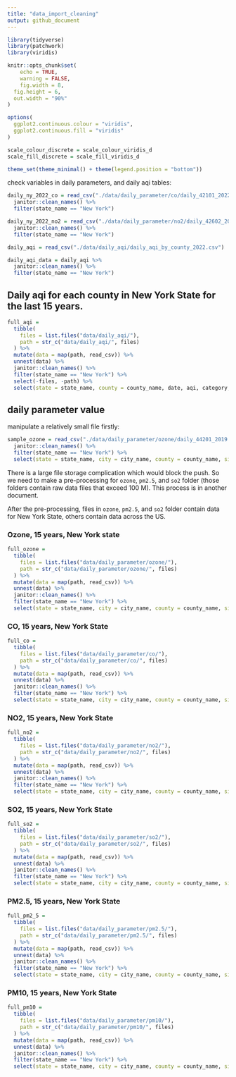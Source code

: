 ```yaml
---
title: "data_import_cleaning"
output: github_document
---
```


```r
library(tidyverse)
library(patchwork)
library(viridis)

knitr::opts_chunk$set(
	echo = TRUE,
	warning = FALSE,
	fig.width = 8, 
  fig.height = 6,
  out.width = "90%"
)

options(
  ggplot2.continuous.colour = "viridis",
  ggplot2.continuous.fill = "viridis"
)

scale_colour_discrete = scale_colour_viridis_d
scale_fill_discrete = scale_fill_viridis_d

theme_set(theme_minimal() + theme(legend.position = "bottom"))
```

check variables in daily parameters, and daily aqi tables:

```r
daily_ny_2022_co = read_csv("./data/daily_parameter/co/daily_42101_2022.csv") %>% 
  janitor::clean_names() %>% 
  filter(state_name == "New York")
```

```r
daily_ny_2022_no2 = read_csv("./data/daily_parameter/no2/daily_42602_2022.csv") %>% 
  janitor::clean_names() %>% 
  filter(state_name == "New York")
```

```r
daily_aqi = read_csv("./data/daily_aqi/daily_aqi_by_county_2022.csv")

daily_aqi_data = daily_aqi %>% 
  janitor::clean_names() %>% 
  filter(state_name == "New York")
```

## Daily aqi for each county in New York State for the last 15 years.

```r
full_aqi = 
  tibble(
    files = list.files("data/daily_aqi/"),
    path = str_c("data/daily_aqi/", files)
  ) %>% 
  mutate(data = map(path, read_csv)) %>% 
  unnest(data) %>% 
  janitor::clean_names() %>% 
  filter(state_name == "New York") %>% 
  select(-files, -path) %>% 
  select(state = state_name, county = county_name, date, aqi, category, defining_parameter, defining_site, site_num = number_of_sites_reporting)
```

## daily parameter value

manipulate a relatively small file firstly:

```r
sample_ozone = read_csv("./data/daily_parameter/ozone/daily_44201_2019.csv") %>% 
  janitor::clean_names() %>% 
  filter(state_name == "New York") %>% 
  select(state = state_name, city = city_name, county = county_name, site = local_site_name, date = date_local, parameter_name, max = x1st_max_value, mean = arithmetic_mean, units_of_measure, observation_count, latitude, longitude)
```

There is a large file storage complication which would block the push. So we need to make a pre-processing for `ozone`, `pm2.5`, and `so2` folder (those folders contain raw data files that exceed 100 M). This process is in another document.

After the pre-processing, files in `ozone`, `pm2.5`, and `so2` folder contain data for New York State, others contain data across the US.

### Ozone, 15 years, New York state

```r
full_ozone = 
  tibble(
    files = list.files("data/daily_parameter/ozone/"),
    path = str_c("data/daily_parameter/ozone/", files)
  ) %>% 
  mutate(data = map(path, read_csv)) %>% 
  unnest(data) %>% 
  janitor::clean_names() %>% 
  filter(state_name == "New York") %>% 
  select(state = state_name, city = city_name, county = county_name, site = local_site_name, date = date_local, parameter_name, max = x1st_max_value, mean = arithmetic_mean, units_of_measure, observation_count, latitude, longitude)
```

### CO, 15 years, New York State

```r
full_co = 
  tibble(
    files = list.files("data/daily_parameter/co/"),
    path = str_c("data/daily_parameter/co/", files)
  ) %>% 
  mutate(data = map(path, read_csv)) %>% 
  unnest(data) %>% 
  janitor::clean_names() %>% 
  filter(state_name == "New York") %>% 
  select(state = state_name, city = city_name, county = county_name, site = local_site_name, date = date_local, parameter_name, max = x1st_max_value, mean = arithmetic_mean, units_of_measure, observation_count, latitude, longitude)
```

### NO2, 15 years, New York State

```r
full_no2 = 
  tibble(
    files = list.files("data/daily_parameter/no2/"),
    path = str_c("data/daily_parameter/no2/", files)
  ) %>% 
  mutate(data = map(path, read_csv)) %>% 
  unnest(data) %>% 
  janitor::clean_names() %>% 
  filter(state_name == "New York") %>% 
  select(state = state_name, city = city_name, county = county_name, site = local_site_name, date = date_local, parameter_name, max = x1st_max_value, mean = arithmetic_mean, units_of_measure, observation_count, latitude, longitude)
```

### SO2, 15 years, New York State

```r
full_so2 = 
  tibble(
    files = list.files("data/daily_parameter/so2/"),
    path = str_c("data/daily_parameter/so2/", files)
  ) %>% 
  mutate(data = map(path, read_csv)) %>% 
  unnest(data) %>% 
  janitor::clean_names() %>% 
  filter(state_name == "New York") %>% 
  select(state = state_name, city = city_name, county = county_name, site = local_site_name, date = date_local, parameter_name, max = x1st_max_value, mean = arithmetic_mean, units_of_measure, observation_count, latitude, longitude)
```

### PM2.5, 15 years, New York State

```r
full_pm2_5 = 
  tibble(
    files = list.files("data/daily_parameter/pm2.5/"),
    path = str_c("data/daily_parameter/pm2.5/", files)
  ) %>% 
  mutate(data = map(path, read_csv)) %>% 
  unnest(data) %>% 
  janitor::clean_names() %>% 
  filter(state_name == "New York") %>% 
  select(state = state_name, city = city_name, county = county_name, site = local_site_name, date = date_local, parameter_name, max = x1st_max_value, mean = arithmetic_mean, units_of_measure, observation_count, latitude, longitude)
```

### PM10, 15 years, New York State

```r
full_pm10 = 
  tibble(
    files = list.files("data/daily_parameter/pm10/"),
    path = str_c("data/daily_parameter/pm10/", files)
  ) %>% 
  mutate(data = map(path, read_csv)) %>% 
  unnest(data) %>% 
  janitor::clean_names() %>% 
  filter(state_name == "New York") %>% 
  select(state = state_name, city = city_name, county = county_name, site = local_site_name, date = date_local, parameter_name, max = x1st_max_value, mean = arithmetic_mean, units_of_measure, observation_count, latitude, longitude)
```


